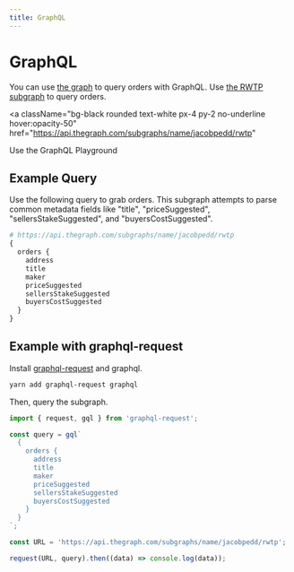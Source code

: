 ```yaml
---
title: GraphQL
---
```


# GraphQL

You can use [the graph](https://thegraph.com/) to query orders with GraphQL. Use [the RWTP subgraph](https://api.thegraph.com/subgraphs/name/jacobpedd/rwtp) to query orders.

<a
  className="bg-black rounded text-white px-4 py-2 no-underline hover:opacity-50"
  href="https://api.thegraph.com/subgraphs/name/jacobpedd/rwtp"
>
  Use the GraphQL Playground
</a>

## Example Query

Use the following query to grab orders. This subgraph attempts to parse common metadata fields like "title", "priceSuggested", "sellersStakeSuggested", and "buyersCostSuggested".

```graphql
# https://api.thegraph.com/subgraphs/name/jacobpedd/rwtp
{
  orders {
    address
    title
    maker
    priceSuggested
    sellersStakeSuggested
    buyersCostSuggested
  }
}
```

## Example with graphql-request

Install [graphql-request](https://github.com/prisma-labs/graphql-request) and graphql.

```bash
yarn add graphql-request graphql
```

Then, query the subgraph.

```typescript
import { request, gql } from 'graphql-request';

const query = gql`
  {
    orders {
      address
      title
      maker
      priceSuggested
      sellersStakeSuggested
      buyersCostSuggested
    }
  }
`;

const URL = 'https://api.thegraph.com/subgraphs/name/jacobpedd/rwtp';

request(URL, query).then((data) => console.log(data));
```
